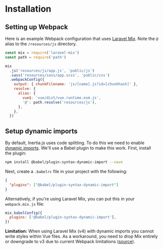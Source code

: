 

# Installation

## Setting up Webpack

Here is an example Webpack configuration that uses [Laravel Mix](https://github.com/JeffreyWay/laravel-mix). Note the `@` alias to the `/resources/js` directory.

~~~js
const mix = require('laravel-mix')
const path = require('path')

mix
  .js('resources/js/app.js', 'public/js')
  .sass('resources/sass/app.scss', 'public/css')
  .webpackConfig({
    output: { chunkFilename: 'js/[name].js?id=[chunkhash]' },
    resolve: {
      alias: {
        vue$: 'vue/dist/vue.runtime.esm.js',
        '@': path.resolve('resources/js'),
      },
    },
  })
~~~

## Setup dynamic imports

By default, Inertia.js uses code splitting. To do this we need to enable [dynamic imports](https://github.com/tc39/proposal-dynamic-import). We'll use a Babel plugin to make this work. First, install the plugin:

~~~bash
npm install @babel/plugin-syntax-dynamic-import --save
~~~

Next, create a `.babelrc` file in your project with the following:

~~~json
{
  "plugins": ["@babel/plugin-syntax-dynamic-import"]
}
~~~

Alternatively, if you're using Laravel Mix, you can put this in your `webpack.mix.js` file:

~~~js
mix.babelConfig({
  plugins: ['@babel/plugin-syntax-dynamic-import'],
})
~~~

**Limitation:** When using Laravel Mix (v4) with dynamic imports you cannot write styles within Vue files. As a workaround, you need to drop Mix entirely or downgrade to v3 due to current Webpack limitations ([source](https://github.com/JeffreyWay/laravel-mix/issues/1856#issuecomment-448082909)).
